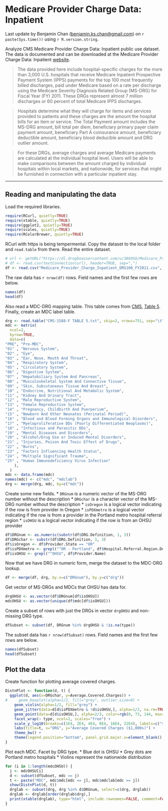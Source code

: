 Medicare Provider Charge Data: Inpatient
========================================

Last update by Benjamin Chan (<benjamin.ks.chan@gmail.com>) on `r paste(Sys.time())` using `r R.version.string`.

Analyze CMS Medicare Provider Charge Data: Inpatient public use dataset. The data is documented and can be downloaded at the Medicare Provider Charge Data: Inpatient [website](http://www.cms.gov/Research-Statistics-Data-and-Systems/Statistics-Trends-and-Reports/Medicare-Provider-Charge-Data/Inpatient.html).

>The data provided here include hospital-specific charges for the more than 3,000 U.S. hospitals that receive Medicare Inpatient Prospective Payment System (IPPS) payments for the top 100 most frequently billed discharges, paid under Medicare based on a rate per discharge using the Medicare Severity Diagnosis Related Group (MS-DRG) for Fiscal Year (FY) 2011. These DRGs represent almost 7 million discharges or 60 percent of total Medicare IPPS discharges.

>Hospitals determine what they will charge for items and services provided to patients and these charges are the amount the hospital bills for an item or service. The Total Payment amount includes the MS-DRG amount, bill total per diem, beneficiary primary payer claim payment amount, beneficiary Part A coinsurance amount, beneficiary deductible amount, beneficiary blood deducible amount and DRG outlier amount.

>For these DRGs, average charges and average Medicare payments are calculated at the individual hospital level. Users will be able to make comparisons between the amount charged by individual hospitals within local markets, and nationwide, for services that might be furnished in connection with a particular inpatient stay.

--------------------------------------------------------------------------------

Reading and manipulating the data
---------------------------------

Load the required libraries.
```r
require(RCurl, quietly=TRUE)
require(xtable, quietly=TRUE)
require(ggplot2, quietly=TRUE)
require(scales, quietly=TRUE)
require(RColorBrewer, quietly=TRUE)
```

RCurl with https is being tempermental. Copy the dataset to the local folder and `read.table` from there. Read the entire dataset. 
```r
# url <- getURL("https://dl.dropboxusercontent.com/u/386956/Medicare_Provider_Charge_Inpatient_DRG100_FY2011.csv")
# df <- read.csv(textConnection(url), header=TRUE, sep=",")
df <- read.csv("Medicare_Provider_Charge_Inpatient_DRG100_FY2011.csv", header=TRUE, sep=",")
```

The raw data has `r nrow(df)` rows. Field names and the first few rows are below.
```r
names(df)
head(df)
```

Also read a MDC-DRG mapping table. This table comes from [CMS](http://www.cms.gov/Medicare/Medicare-Fee-for-Service-Payment/AcuteInpatientPPS/FY-2013-IPPS-Final-Rule-Home-Page-Items/FY2013-Final-Rule-Tables.html), [Table 5](http://www.cms.gov/Medicare/Medicare-Fee-for-Service-Payment/AcuteInpatientPPS/Downloads/FY_13_FR_Table_5.zip). Finally, create an MDC label table.
```r
drg <- read.table("CMS-1588-F TABLE 5.txt", skip=2, nrows=751, sep="\t", col.names=c("drg", "postacute", "specialpay", "mdc", "type", "drglab", "drgwgt", "meanLOSg", "meanLOGa"))
mdc <- matrix(
  ncol=2,
  byrow=TRUE,
  data=c(
"PRE", "Pre-MDC",
"01" , "Nervous System",
"02" , "Eye",
"03" , "Ear, Nose, Mouth And Throat",
"04" , "Respiratory System",
"05" , "Circulatory System",
"06" , "Digestive System",
"07" , "Hepatobiliary System And Pancreas",
"08" , "Musculoskeletal System And Connective Tissue",
"09" , "Skin, Subcutaneous Tissue And Breast",
"10" , "Endocrine, Nutritional And Metabolic System",
"11" , "Kidney And Urinary Tract",
"12" , "Male Reproductive System",
"13" , "Female Reproductive System",
"14" , "Pregnancy, Childbirth And Puerperium",
"15" , "Newborn And Other Neonates (Perinatal Period)",
"16" , "Blood and Blood Forming Organs and Immunological Disorders",
"17" , "Myeloproliferative DDs (Poorly Differentiated Neoplasms)",
"18" , "Infectious and Parasitic DDs",
"19" , "Mental Diseases and Disorders",
"20" , "Alcohol/Drug Use or Induced Mental Disorders",
"21" , "Injuries, Poison And Toxic Effect of Drugs",
"22" , "Burns",
"23" , "Factors Influencing Health Status",
"24" , "Multiple Significant Trauma",
"25" , "Human Immunodeficiency Virus Infection"
    ),
  )
mdc <- data.frame(mdc)
names(mdc) <- c("mdc", "mdclab")
drg <- merge(drg, mdc, by=c("mdc"))
```

Create some new fields. 
* `DRGnum` is a numeric vector of the MS-DRG number without the description
* `DRGchar` is a character vector of the MS-DRG number without the description
* `isOregon` is a logical vector indicating if the row is from provider in Oregon
* `isPDXmetro` is a logical vector indicating if the row is from a provider in the Portland metro hospital referral region
* `isOHSU` is a logical vector indicating if the row is from an OHSU provider
```r
df$DRGnum <- as.numeric(substr(df$DRG.Definition, 1, 3))
df$DRGchar <- substr(df$DRG.Definition, 1, 3)
df$isOregon <- df$Provider.State == "OR"
df$isPDXmetro <- grepl("^OR - Portland", df$Hospital.Referral.Region.Description)
df$isOHSU <- grepl("^OHSU", df$Provider.Name)
```

Now that we have DRG in numeric form, merge the dataset to the MDC-DRG lookup.
```r
df <- merge(df, drg, by.x=c("DRGnum"), by.y=c("drg"))
```

Get vector of MS-DRGs and MDCs that OHSU has data for.
```r
drgOHSU <- as.vector(df$DRGnum[df$isOHSU])
mdcOHSU <- as.vector(unique(df$mdc[df$isOHSU]))
```

Create a subset of rows with just the DRGs in vector `drgOHSU` and non-missing DRG type.
```r
dfSubset <- subset(df, DRGnum %in% drgOHSU & !is.na(type))
```

The subset data has `r nrow(dfSubset)` rows. Field names and the first few rows are below.
```r
names(dfSubset)
head(dfSubset)
```

Plot the data
-------------

Create function for plotting average covered charges.
```r
DistnPlot <- function(d, t) {
  ggplot(d, aes(x=DRGchar, y=Average.Covered.Charges)) +
#     geom_boxplot(alpha=1/2, fill="grey", outlier.size=0) +
    geom_violin(alpha=1/2, fill="grey") +
    geom_jitter(data=d[d$isPDXmetro & !d$isOHSU,], alpha=1/2, na.rm=TRUE) + 
    geom_point(data=d[d$isOHSU,], alpha=2/3, color=rgb(0, 73, 144, max=255), size=5) + 
    facet_wrap(~ type, ncol=1, scales="free") +
    scale_y_log10(breaks=c(1E4, 2E4, 4E4, 8E4, 16E4, 32E4), labels=c("$10", "$20", "$40", "$80", "$160", "$320")) +
    labs(title=t, x="DRG", y="Average Covered Charges ($1,000s)") +
    theme_bw() +
    theme(legend.position="bottom", panel.grid.major.x=element_blank(), panel.grid.major.y=element_line(color="grey"))
}
```

Plot each MDC. Facet by DRG type.
* Blue dot is OHSU
* Grey dots are Portland metro hospitals
* Violins represent the nationwide distribution
```r
for (i in 1:length(mdcOHSU)) {
  j <- mdcOHSU[i]
  d <- subset(dfSubset, mdc == j)
  t <- paste("MDC", mdc$mdc[mdc == j], mdc$mdclab[mdc == j])
  show(DistnPlot(d, t))
  drglab <- subset(drg, drg %in% d$DRGnum, select=c(drg, drglab))
  drglab <- drglab[order(drglab$drg),]
  print(xtable(drglab), type="html", include.rownames=FALSE, comment=FALSE)
}
```